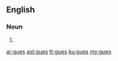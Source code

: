 {{also|gués}}
==English==

===Noun===
{{head|en}}

# {{plural of|gue}}

[[ar:gues]]
[[ast:gues]]
[[fr:gues]]
[[ku:gues]]
[[my:gues]]